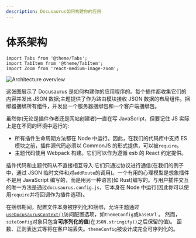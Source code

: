 ```yaml
---
description: Docusaurus如何构建你的应用
---
```


# 体系架构

```mdx-code-block
import Tabs from '@theme/Tabs';
import TabItem from '@theme/TabItem';
import Zoom from 'react-medium-image-zoom';
```

<Zoom>

![Architecture overview](/img/architecture.png)

</Zoom>

这张图展示了 Docusaurus 是如何构建你的应用程序的。每个插件都收集它们的内容并发出 JSON 数据;主题提供了作为路由模块接收 JSON 数据的布局组件。捆绑器捆绑所有组件，并发出一个服务器捆绑包和一个客户端捆绑包。

虽然你(无论是插件作者还是网站创建者)一直在写 JavaScript，但要记住 JS 实际上是在不同的环境中运行的:

- 所有插件生命周期方法都在 Node 中运行。因此，在我们的代码库中支持 ES 模块之前，插件源代码必须以 CommonJS 的形式提供，可以被`require`。
- 主题代码使用 Webpack 构建。它们可以作为遵循 esb 的 React 约定提供。

插件代码和主题代码从不直接相互导入:它们只通过协议进行通信(在我们的例子中，通过 JSON 临时文件和对`addRoute`的调用)。一个有用的心理模型是想象插件不是用 JavaScript 编写的，而是用另一种语言(如 Rust)编写的。与用户插件交互的唯一方法是通过`docusaurus.config.js`，它本身在 Node 中运行(因此你可以使用`require`并将回调作为插件选项)。

在捆绑期间，配置文件本身被序列化和捆绑，允许主题通过[`useDocusaurusContext()`](../docusaurus-core.mdx#useDocusaurusContext)访问配置选项，如`themeConfig`或`baseUrl` 。
然而，`siteConfig`对象只包含**可序列化的值**(在`JSON.stringify()`之后保留的值)。
函数、正则表达式等将在客户端丢失。`themeConfig`被设计成完全可序列化的。
